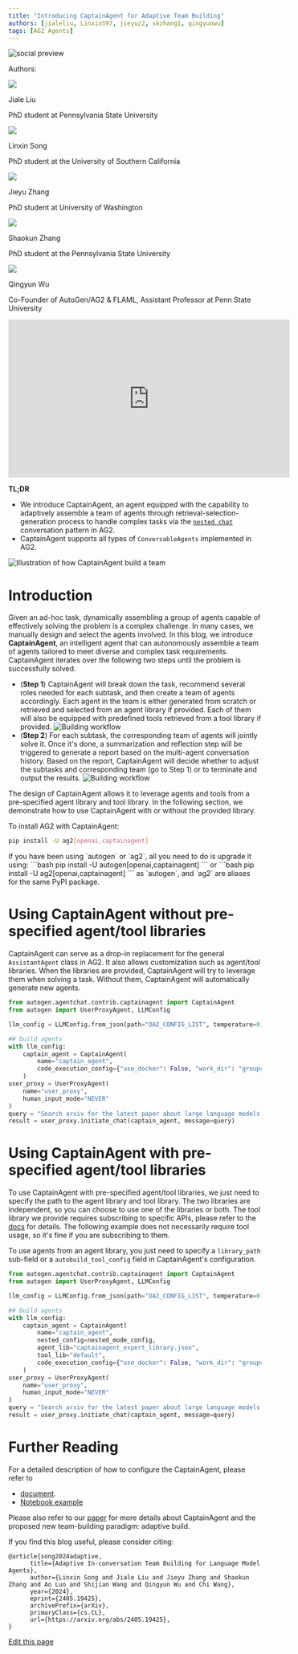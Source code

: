 ```yaml
---
title: "Introducing CaptainAgent for Adaptive Team Building"
authors: [jialeliu, LinxinS97, jieyuz2, skzhang1, qingyunwu]
tags: [AG2 Agents]
---
```


<div>
<img noZoom className="social-share-img"
  src="https://media.githubusercontent.com/media/ag2ai/ag2/refs/heads/main/website/static/img/cover.png"
  alt="social preview"
  style={{ position: 'absolute', left: '-9999px' }}
/>
</div>

<div class="blog-authors">
<p class="authors">Authors:</p>
<CardGroup cols={2}>
<Card href="https://github.com/LeoLjl">
    <div class="col card">
      <div class="img-placeholder">
        <img noZoom src="https://github.com/leoljl.png" />
      </div>
      <div>
        <p class="name">Jiale Liu</p>
        <p>PhD student at Pennsylvania State University</p>
      </div>
    </div>
</Card>
<Card href="https://linxins.net">
    <div class="col card">
      <div class="img-placeholder">
        <img noZoom src="https://github.com/LinxinS97.png" />
      </div>
      <div>
        <p class="name">Linxin Song</p>
        <p>PhD student at the University of Southern California</p>
      </div>
    </div>
</Card>
<Card href="https://jieyuz2.github.io/">
    <div class="col card">
      <div class="img-placeholder">
        <img noZoom src="https://github.com/jieyuz2.png" />
      </div>
      <div>
        <p class="name">Jieyu Zhang</p>
        <p>PhD student at University of Washington</p>
      </div>
    </div>
</Card>
<Card href="https://github.com/skzhang1">
    <div class="col card">
      <div class="img-placeholder">
        <img noZoom src="https://github.com/skzhang1.png" />
      </div>
      <div>
        <p class="name">Shaokun Zhang</p>
        <p>PhD student at the Pennsylvania State University</p>
      </div>
    </div>
</Card>
<Card href="https://qingyun-wu.github.io/">
    <div class="col card">
      <div class="img-placeholder">
        <img noZoom src="https://github.com/qingyun-wu.png" />
      </div>
      <div>
        <p class="name">Qingyun Wu</p>
        <p>Co-Founder of AutoGen/AG2 & FLAML, Assistant Professor at Penn State University</p>
      </div>
    </div>
</Card>
</CardGroup>
</div>

<iframe width="560" height="315" src="https://www.youtube.com/embed/laGZmQUolBY?si=oU9FSfWPGCTbJ1Y_" title="YouTube video player" frameborder="0" allow="accelerometer; autoplay; clipboard-write; encrypted-media; gyroscope; picture-in-picture; web-share" referrerpolicy="strict-origin-when-cross-origin" allowfullscreen></iframe>

**TL;DR**
- We introduce CaptainAgent, an agent equipped with the capability to adaptively assemble a team of agents through retrieval-selection-generation process to handle complex tasks via the [`nested chat`](https://docs.ag2.ai/0.9/docs/user-guide/advanced-concepts/orchestration/orchestrations) conversation pattern in AG2.
- CaptainAgent supports all types of `ConversableAgents` implemented in AG2.



![Illustration of how CaptainAgent build a team](img/overall.webp)

# Introduction

Given an ad-hoc task, dynamically assembling a group of agents capable of effectively solving the problem is a complex challenge. In many cases, we manually design and select the agents involved. In this blog, we introduce **CaptainAgent**, an intelligent agent that can autonomously assemble a team of agents tailored to meet diverse and complex task requirements.
CaptainAgent iterates over the following two steps until the problem is successfully solved.
- (**Step 1**) CaptainAgent will break down the task, recommend several roles needed for each subtask, and then create a team of agents accordingly. Each agent in the team is either generated from scratch or retrieved and selected from an agent library if provided. Each of them will also be equipped with predefined tools retrieved from a tool library if provided.
![Building workflow](img/build.webp)
- (**Step 2**) For each subtask, the corresponding team of agents will jointly solve it. Once it's done, a summarization and reflection step will be triggered to generate a report based on the multi-agent conversation history. Based on the report, CaptainAgent will decide whether to adjust the subtasks and corresponding team (go to Step 1) or to terminate and output the results.
![Building workflow](img/chat.webp)

The design of CaptainAgent allows it to leverage agents and tools from a pre-specified agent library and tool library. In the following section, we demonstrate how to use CaptainAgent with or without the provided library.



To install AG2 with CaptainAgent:

```bash
pip install -U ag2[openai,captainagent]
```

<Tip>
If you have been using `autogen` or `ag2`, all you need to do is upgrade it using:
```bash
pip install -U autogen[openai,captainagent]
```
or
```bash
pip install -U ag2[openai,captainagent]
```
as `autogen`, and `ag2` are aliases for the same PyPI package.
</Tip>

# Using CaptainAgent without pre-specified agent/tool libraries
CaptainAgent can serve as a drop-in replacement for the general `AssistantAgent` class in AG2. It also allows customization such as agent/tool libraries. When the libraries are provided, CaptainAgent will try to leverage them when solving a task.
Without them, CaptainAgent will automatically generate new agents.

```python
from autogen.agentchat.contrib.captainagent import CaptainAgent
from autogen import UserProxyAgent, LLMConfig

llm_config = LLMConfig.from_json(path="OAI_CONFIG_LIST", temperature=0).where(model="gpt-4o")

## build agents
with llm_config:
    captain_agent = CaptainAgent(
        name="captain_agent",
        code_execution_config={"use_docker": False, "work_dir": "groupchat"},
    )
user_proxy = UserProxyAgent(
    name="user_proxy",
    human_input_mode="NEVER"
)
query = "Search arxiv for the latest paper about large language models and discuss its potential application in software engineering."
result = user_proxy.initiate_chat(captain_agent, message=query)
```

# Using CaptainAgent with pre-specified agent/tool libraries
To use CaptainAgent with pre-specified agent/tool libraries, we just need to specify the path to the agent library and tool library. The two libraries are independent, so you can choose to use one of the libraries or both.
The tool library we provide requires subscribing to specific APIs, please refer to the [docs](/docs/user-guide/reference-agents/captainagent) for details. The following example does not necessarily require tool usage, so it's fine if you are subscribing to them.

To use agents from an agent library, you just need to specify a `library_path` sub-field or a `autobuild_tool_config` field in CaptainAgent's configuration.

```python
from autogen.agentchat.contrib.captainagent import CaptainAgent
from autogen import UserProxyAgent, LLMConfig

llm_config = LLMConfig.from_json(path="OAI_CONFIG_LIST", temperature=0).where(model="gpt-4o")

## build agents
with llm_config:
    captain_agent = CaptainAgent(
        name="captain_agent",
        nested_config=nested_mode_config,
        agent_lib="captainagent_expert_library.json",
        tool_lib="default",
        code_execution_config={"use_docker": False, "work_dir": "groupchat"},
    )
user_proxy = UserProxyAgent(
    name="user_proxy",
    human_input_mode="NEVER"
)
query = "Search arxiv for the latest paper about large language models and discuss its potential application in software engineering."
result = user_proxy.initiate_chat(captain_agent, message=query)
```

# Further Reading
For a detailed description of how to configure the CaptainAgent, please refer to
- [document](/docs/user-guide/reference-agents/captainagent).
- [Notebook example](https://docs.ag2.ai/latest/docs/use-cases/notebooks/notebooks/agentchat_captainagent)

Please also refer to our [paper](https://arxiv.org/pdf/2405.19425) for more details about CaptainAgent and the proposed new team-building paradigm: adaptive build.



If you find this blog useful, please consider citing:
```
@article{song2024adaptive,
      title={Adaptive In-conversation Team Building for Language Model Agents},
      author={Linxin Song and Jiale Liu and Jieyu Zhang and Shaokun Zhang and Ao Luo and Shijian Wang and Qingyun Wu and Chi Wang},
      year={2024},
      eprint={2405.19425},
      archivePrefix={arXiv},
      primaryClass={cs.CL},
      url={https://arxiv.org/abs/2405.19425},
}
```
<div className="edit-url-container">
    <a className="edit-url" href="https://github.com/ag2ai/ag2/edit/main/website/docs/_blogs/2024-11-15-CaptainAgent/index.mdx" target='_blank'><Icon icon="pen" iconType="solid" size="13px"/> Edit this page</a>
</div>

